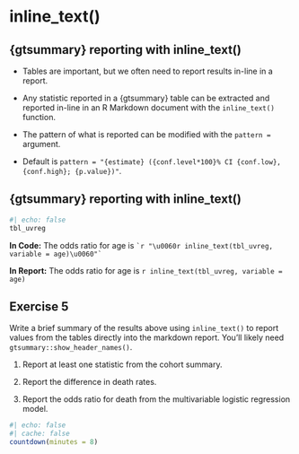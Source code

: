 # inline_text()

## {gtsummary} reporting with inline_text()

-   Tables are important, but we often need to report results in-line in a report.

-   Any statistic reported in a {gtsummary} table can be extracted and reported in-line in an R Markdown document with the `inline_text()` function.

-   The pattern of what is reported can be modified with the `pattern =` argument.

-   Default is `pattern = "{estimate} ({conf.level*100}% CI {conf.low}, {conf.high}; {p.value})"`.

## {gtsummary} reporting with inline_text()

```r
#| echo: false
tbl_uvreg
```

**In Code:** The odds ratio for age is `` `r "\u0060r inline_text(tbl_uvreg, variable = age)\u0060"` ``

**In Report:** The odds ratio for age is `r inline_text(tbl_uvreg, variable = age)`

## Exercise 5

Write a brief summary of the results above using `inline_text()` to report values from the tables directly into the markdown report.
You'll likely need `gtsummary::show_header_names()`.

1. Report at least one statistic from the cohort summary. 

1. Report the difference in death rates. 

1. Report the odds ratio for death from the multivariable logistic regression model.

```r
#| echo: false
#| cache: false
countdown(minutes = 8)
```